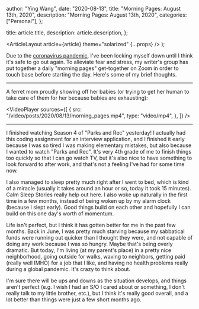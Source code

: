 
  author: "Ying Wang",
  date: "2020-08-13",
  title: "Morning Pages: August 13th, 2020",
  description: "Morning Pages: August 13th, 2020",
  categories: ["Personal"],
};

  title: article.title,
  description: article.description,
};

  <ArticleLayout article={article} theme="solarized" {...props} />
);

Due to the [coronavirus
pandemic](https://en.wikipedia.org/wiki/2019-20_coronavirus_pandemic), I've been
locking myself down until I think it's safe to go out again. To alleviate fear
and stress, my writer's group has put together a daily "morning pages"
get-together on Zoom in order to touch base before starting the day. Here's some
of my brief thoughts.

---

A ferret mom proudly showing off her babies (or trying to get her human to take
care of them for her because babies are exhausting):

<VideoPlayer
  sources={[
    {
      src: "/video/posts/2020/08/13/morning_pages.mp4",
      type: "video/mp4",
    },
  ]}
/>

---

I finished watching Season 4 of "Parks and Rec" yesterday! I actually had this
coding assignment for an interview application, and I finished it early because
I was so tired I was making elementary mistakes, but also because I wanted to
watch "Parks and Rec". It's very 4th grade of me to finish things too quickly so
that I can go watch TV, but it's also nice to have something to look forward to
after work, and that's not a feeling I've had for some time now.

I also managed to sleep pretty much right after I went to bed, which is kind of
a miracle (usually it takes around an hour or so, today it took 15 minutes).
Calm Sleep Stories really help out here. I also woke up naturally in the first
time in a few months, instead of being woken up by my alarm clock (because I
slept early). Good things build on each other and hopefully I can build on this
one day's worth of momentum.

Life isn't perfect, but I think it has gotten better for me in the past few
months. Back in June, I was pretty much starving because my sabbatical funds
were running out quicker than I thought they were, and not capable of doing any
work because I was so hungry. Maybe that's being overly dramatic. But today, I'm
living (at my parent's place) in a pretty nice neighborhood, going outside for
walks, waving to neighbors, getting paid (really well IMHO) for a job that I
like, and having no health problems really during a global pandemic. It's crazy
to think about.

I'm sure there will be ups and downs as the situation develops, and things
aren't perfect (e.g. I wish I had an S/O I cared about or something, I don't
really talk to my little brother, etc.), but I think it's really good overall,
and a lot better than things were just a few short months ago.
